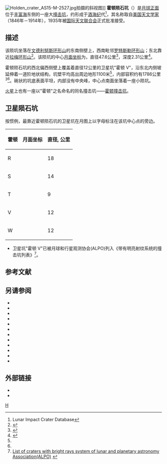 {{lunar crater data
| image=Holden crater 4184 h1.jpg
| caption=[[月球轨道器4号|月球轨道器4号]]拍摄的斜视图
| latitude=19.19
| N_or_S=S
| longitude=62.53
| E_or_W=E
| diameter=47.6公里
| depth=2.31公里
| colong=298
| eponym=爱德华·辛·霍顿
}}
[[Image:Holden_crater_AS15-M-2527.jpg|thumb]]拍摄的斜视图]]
'''霍顿陨石坑'''（{{lang-en|Holden}}）是[[月球正面|月球正面]]位于[[丰富海|丰富海]]东侧的一座大[[撞击坑|撞击坑]]，约形成于[[酒海纪|酒海纪]]代<ref name=LICD>Lunar Impact Crater Database</ref>，其名称取自[[美国|美国]][[天文学家|天文学家]]{{le|爱德华·辛格登·霍顿|Edward Singleton Holden}}（1846年－1914年），1935年被[[国际天文联合会|国际天文联合会]]正式批准接受。

==描述==
该陨坑坐落在[[文德利努斯环形山|文德利努斯环形山]]的东南侧壁上，西南毗邻[[罗特斯勒环形山|罗特斯勒环形山]]；东北靠近[[拉梅环形山|拉梅环形山]]<ref>{{Cite web |url=http://planetarynames.wr.usgs.gov/images/Lunar/lac_98_wac.pdf |title=.pdf Crater Holden on LAC-98 map |accessdate=2016-08-10 |archive-date=2019-02-14 |archive-url=https://web.archive.org/web/20190214233331/https://planetarynames.wr.usgs.gov/images/Lunar/lac_98_wac.pdf |dead-url=no }}</ref>。该陨坑的中心[[月面坐标|月面坐标]]为{{Coord|19.19|S|62.53|E|globe:Moon|nogoogle=1|noosm=1}}，直径47.6公里<ref name="IAU">{{Cite web |url=http://planetarynames.wr.usgs.gov/Feature/2539 |title=Directory of the International Astronomical Union |accessdate=2016-08-10 |archive-date=2016-12-21 |archive-url=https://web.archive.org/web/20161221091721/https://planetarynames.wr.usgs.gov/Feature/2539 |dead-url=no }}</ref>，深度2.31公里<ref>{{Cite web |url=http://fisherka.csolutionshosting.net/astronote/plan/craterdepth/html/CraterDepthFeatureNameWestfall.html |title=John E. Westfall's Atlas of the Lunar Terminator, Cambridge Univ. Press (2000) |accessdate=2016-08-10 |archive-date=2014-12-18 |archive-url=https://archive.today/20141218234310/http://fisherka.csolutionshosting.net/astronote/plan/craterdepth/html/CraterDepthFeatureNameWestfall.html |dead-url=no }}</ref>。

霍顿陨石坑的西北偏西侧壁上覆盖着直径12公里的卫星坑"霍顿 V"，沿东北内侧坡延伸着一道阶地状结构，坑壁平均高出周边地形1100米<ref name="LICD"/>，内部容积约有1786公里<sup>3</sup><ref name="LICD"/>。碗状的坑底表面平坦，内部没有中央峰，中心点南面坐落着一座小陨坑。

[[火星|火星]]上也有一座以"霍顿"之名命名的同名撞击坑——[[霍顿撞击坑|霍顿撞击坑]]。

==卫星陨石坑==
按惯例，最靠近霍顿陨石坑的卫星坑在月图上以字母标注在该坑中心点的旁边。

{|class="wikitable sortable" style="text-align:center"
! 霍顿
! class="unsortable" | 月面坐标
! 直径, 公里
|-
|R
|{{Coord|20.82|S|60.99|E|globe:moon|nogoogle=1|noosm=1|name=Holden R}}
|18
|-
|S
|{{Coord|20.41|S|61.56|E|globe:moon|nogoogle=1|noosm=1|name=Holden S}}
|14
|-
|T
|{{Coord|19.02|S|64.17|E|globe:moon|nogoogle=1|noosm=1|name=Holden T}}
|9
|-
|V
|{{Coord|18.57|S|62.07|E|globe:moon|nogoogle=1|noosm=1|name=Holden V}}
|12
|-
|W
|{{Coord|18.91|S|60.02|E|globe:moon|nogoogle=1|noosm=1|name=Holden W}}
|12
|}

* 卫星坑"霍顿 V"已被月球和行星观测协会(ALPO)列入《带有明亮射纹系统的撞击坑列表》<ref>[http://www.zone-vx.com/alpo-rays-table.pdf List of craters with bright rays system of lunar and planetary astronomy Association(ALPO)] {{webarchive|url=https://web.archive.org/web/20160304213831/http://www.zone-vx.com/alpo-rays-table.pdf |date=2016-03-04 }}</ref>。

== 参考文献 ==
{{reflist}}

==另请参阅==
{{refbegin}}
* {{cite book
  | last1 = Andersson
  | first1 = L. E.
  | last2 = Whitaker
  | first2 = E. A.
  | authorlink2 = Ewen Whitaker
  | date = 1982
  | title = [[NASA|NASA]] Catalogue of Lunar Nomenclature
  | publisher = NASA RP-1097
  | ref = harv
  }}
* {{cite web
  | last = Blue
  | first = Jennifer
  | date = July 25, 2007
  | title = Gazetteer of Planetary Nomenclature
  | publisher = [[United_States_Geological_Survey|USGS]]
  | url = http://planetarynames.wr.usgs.gov/Feature/2539
  | accessdate = 2014-11-30
  | ref = harv
  | archive-date = 2016-12-21
  | archive-url = https://web.archive.org/web/20161221091721/https://planetarynames.wr.usgs.gov/Feature/2539
  | dead-url = no
  }}
* {{cite book
  | last1 = Bussey
  | first1 = B.
  | authorlink1 = Ben Bussey
  | last2 = Spudis
  | first2 = P.
  | authorlink2 = Paul Spudis
  | date = 2004
  | title = The Clementine Atlas of the Moon
  | publisher = Cambridge University Press
  | location = New York
  | isbn = 978-0-521-81528-4
  | ref = harv
  }}
* {{cite book
  | last1 = Cocks
  | first1 = Elijah E.
  | last2 = Cocks
  | first2 = Josiah C.
  | date = 1995
  | title = Who's Who on the Moon: A Biographical Dictionary of Lunar Nomenclature
  | url = https://archive.org/details/isbn_9780936389271
  | publisher = Tudor Publishers
  | isbn = 978-0-936389-27-1
  | ref = harv
  }}
* {{cite web
  | last = McDowell
  | first = Jonathan
  | date = July 15, 2007
  | url = http://host.planet4589.org/astro/lunar/
  | title = Lunar Nomenclature
  | publisher = Jonathan's Space Report
  | accessdate = 2007-10-24
  | ref = harv
  | archive-date = 2018-12-25
  | archive-url = https://web.archive.org/web/20181225170156/http://host.planet4589.org/astro/lunar/
  | dead-url = no
  }}
* {{cite journal| last1 = Menzel| first1 = D. H.| last2 = Minnaert| first2 = M.| last3 = Levin| first3 = B.| last4 = Dollfus| first4 = A.| last5 = Bell| first5 = B.| title = Report on Lunar Nomenclature by the Working Group of Commission 17 of the IAU| doi = 10.1007/BF00171763| journal = Space Science Reviews| volume = 12| issue = 2| pages = 136–186| year = 1971| pmid = | pmc =| bibcode = 1971SSRv...12..136M| ref = harv}}
* {{cite book
  | first = Patrick
  | last = Moore
  | authorlink = Patrick Moore
  | date = 2001
  | title = On the Moon
  | url = https://archive.org/details/patrickmooreonmo00patr
  | publisher = Sterling Publishing Co
  | isbn = 978-0-304-35469-6
  | ref = harv
  }}
* {{cite book
  | first = Fred W.
  | last = Price
  | date = 1988
  | title = The Moon Observer's Handbook
  | publisher = Cambridge University Press
  | isbn = 978-0-521-33500-3
  | ref = harv
  }}
* {{cite book
  | last = Rükl
  | first = Antonín
  | authorlink = Antonín Rükl
  | date = 1990
  | title = Atlas of the Moon
  | publisher = Kalmbach Books
  | isbn = 978-0-913135-17-4
  | ref = harv
  }}
* {{cite book
  | last = Webb
  | first = Rev. T. W.
  | authorlink = Thomas William Webb
  | date = 1962
  | title = Celestial Objects for Common Telescopes
  | url = https://archive.org/details/celestialobjects00webb
  | edition = 6th revised
  | publisher = Dover
  | isbn = 978-0-486-20917-3
  | ref = harv
  }}
* {{cite book
  | first = Ewen A.
  | last = Whitaker
  | authorlink = Ewen Whitaker
  | date = 2003
  | title = Mapping and Naming the Moon
  | publisher = Cambridge University Press
  | isbn = 978-0-521-54414-6
  | ref = harv
  | url = http://books.google.com/books?id=aV1i27jDYL8C
  }}
* {{cite book
  | first = Peter T.
  | last = Wlasuk
  | date = 2000
  | title = Observing the Moon
  | publisher = Springer
  | isbn = 978-1-85233-193-1
  | ref = harv
 }}
{{refend}}

==外部链接==
* {{cite web|url=http://the-moon.wikispaces.com/fw|title=霍顿陨石坑|author=|date=|work=|publisher=The moon wiki|ref=The moon wiki}}{{dead link|date=2018年5月 |bot=InternetArchiveBot |fix-attempted=yes }}
* {{cite web|url= http://planetarynames.wr.usgs.gov/images/Lunar/lac_98_wac.pdf|title= LAC 98 (含已命名特征的月面区域图)|date= |work= |publisher= Gazetteer of Planetary Nomenclature|accessdate= |ref= LAC 98|archive-date= 2019-02-14|archive-url= https://web.archive.org/web/20190214233331/https://planetarynames.wr.usgs.gov/images/Lunar/lac_98_wac.pdf|dead-url= no}}

[[Category:月球环形山|H]]
{{月球環形山 (G-K)}}